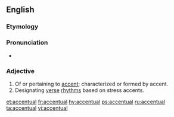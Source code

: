 ==English==

===Etymology===
{{suffix|accent|ual}}

===Pronunciation===
* {{a|US}} {{IPA|/æk.ˈsɛn.tʃu.əl/|/æk.ˈsɛntʃ.ə.wəl/|/æk.ˈsɛntʃ.wəl/}}

===Adjective===
{{head|en|adjective}}

# Of or pertaining to [[accent]]; characterized or formed by accent.
# Designating [[verse]] [[rhythms]] based on stress accents.

[[et:accentual]]
[[fr:accentual]]
[[hy:accentual]]
[[ps:accentual]]
[[ru:accentual]]
[[ta:accentual]]
[[vi:accentual]]